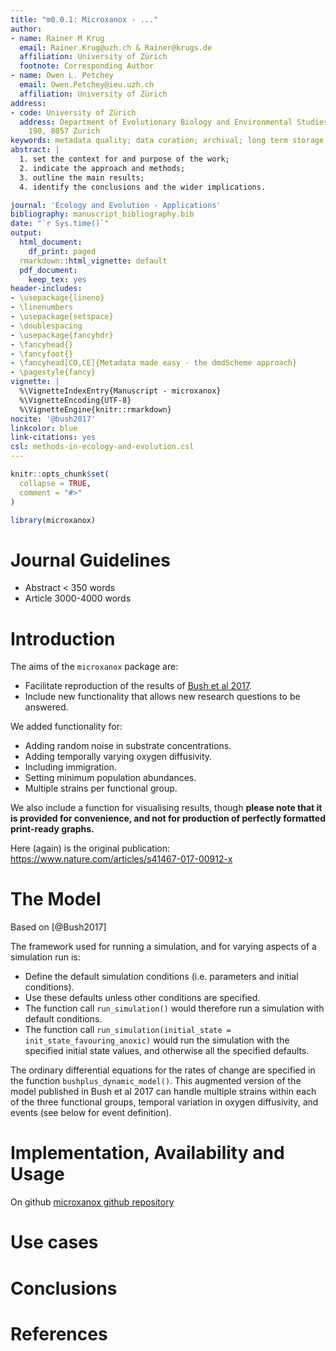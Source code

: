 ```yaml
---
title: "m0.0.1: Microxanox - ..."
author:
- name: Rainer M Krug
  email: Rainer.Krug@uzh.ch & Rainer@krugs.de
  affiliation: University of Zürich
  footnote: Corresponding Author
- name: Owen L. Petchey
  email: Owen.Petchey@ieu.uzh.ch
  affiliation: University of Zürich
address:
- code: University of Zürich
  address: Department of Evolutionary Biology and Environmental Studies, Winterthurerstrasse
    190, 8057 Zurich
keywords: metadata quality; data curation; archival; long term storage; R package;
abstract: |
  1. set the context for and purpose of the work;
  2. indicate the approach and methods;
  3. outline the main results;
  4. identify the conclusions and the wider implications.

journal: 'Ecology and Evolution - Applications'
bibliography: manuscript_bibliography.bib
date: "`r Sys.time()`"
output:
  html_document:
    df_print: paged
  rmarkdown::html_vignette: default
  pdf_document:
    keep_tex: yes
header-includes:
- \usepackage{lineno}
- \linenumbers
- \usepackage{setspace}
- \doublespacing
- \usepackage{fancyhdr}
- \fancyhead{}
- \fancyfoot{}
- \fancyhead[CO,CE]{Metadata made easy - the dmdScheme approach}
- \pagestyle{fancy}
vignette: |
  %\VignetteIndexEntry{Manuscript - microxanox} 
  %\VignetteEncoding{UTF-8} 
  %\VignetteEngine{knitr::rmarkdown}
nocite: '@bush2017'
linkcolor: blue
link-citations: yes
csl: methods-in-ecology-and-evolution.csl
---
```


```r
knitr::opts_chunk$set(
  collapse = TRUE,
  comment = "#>"
)
```

```r
library(microxanox)
```
  
# Journal Guidelines
  - Abstract < 350 words
  - Article 3000-4000 words

# Introduction
The aims of the `microxanox` package are:

-   Facilitate reproduction of the results of [Bush et al 2017](https://www.nature.com/articles/s41467-017-00912-x).
-   Include new functionality that allows new research questions to be answered.

We added functionality for:

-   Adding random noise in substrate concentrations.
-   Adding temporally varying oxygen diffusivity.
-   Including immigration.
-   Setting minimum population abundances.
-   Multiple strains per functional group.

We also include a function for visualising results, though **please note that it is provided for convenience, and not for production of perfectly formatted print-ready graphs.**

Here (again) is the original publication: <https://www.nature.com/articles/s41467-017-00912-x>

# The Model
Based on [@Bush2017]

The framework used for running a simulation, and for varying aspects of a simulation run is:

-   Define the default simulation conditions (i.e. parameters and initial conditions).
-   Use these defaults unless other conditions are specified.
-   The function call `run_simulation()` would therefore run a simulation with default conditions.
-   The function call `run_simulation(initial_state = init_state_favouring_anoxic)` would run the simulation with the specified initial state values, and otherwise all the specified defaults.

The ordinary differential equations for the rates of change are specified in the function `bushplus_dynamic_model()`. This augmented version of the model published in Bush et al 2017 can handle multiple strains within each of the three functional groups, temporal variation in oxygen diffusivity, and events (see below for event definition).

# Implementation, Availability and Usage
On github [microxanox github repository](https://github.com/opetchey/microxanox/)


# Use cases

# Conclusions


# References
